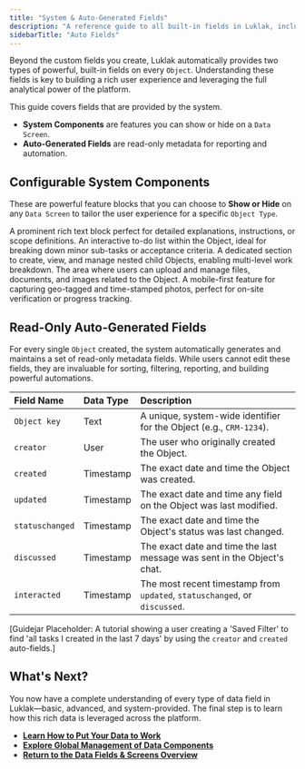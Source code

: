 ```yaml
---
title: "System & Auto-Generated Fields"
description: "A reference guide to all built-in fields in Luklak, including configurable system components like Checklists and Attachments, and read-only auto-generated metadata."
sidebarTitle: "Auto Fields"
---
```


Beyond the custom fields you create, Luklak automatically provides two types of powerful, built-in fields on every `Object`. Understanding these fields is key to building a rich user experience and leveraging the full analytical power of the platform.

<Info>
  This guide covers fields that are provided by the system.

  - **System Components** are features you can show or hide on a `Data Screen`.
  - **Auto-Generated Fields** are read-only metadata for reporting and automation.
</Info>

## Configurable System Components

These are powerful feature blocks that you can choose to **Show or Hide** on any `Data Screen` to tailor the user experience for a specific `Object Type`.

<CardGroup cols={2}>
  <Card title="Description" icon="align-left" iconType="duotone">
    A prominent rich text block perfect for detailed explanations, instructions, or scope definitions.
  </Card>
  <Card title="Checklist" icon="list-check" iconType="duotone">
    An interactive to-do list within the Object, ideal for breaking down minor sub-tasks or acceptance criteria.
  </Card>
  <Card title="Sub-objects" icon="cubes-stacked" iconType="duotone">
    A dedicated section to create, view, and manage nested child Objects, enabling multi-level work breakdown.
  </Card>
  <Card title="Attachments" icon="paperclip" iconType="duotone">
    The area where users can upload and manage files, documents, and images related to the Object.
  </Card>
  <Card title="Live Photo" icon="camera-retro" iconType="duotone">
    A mobile-first feature for capturing geo-tagged and time-stamped photos, perfect for on-site verification or progress tracking.
  </Card>
</CardGroup>

## Read-Only Auto-Generated Fields

For every single `Object` created, the system automatically generates and maintains a set of read-only metadata fields. While users cannot edit these fields, they are invaluable for sorting, filtering, reporting, and building powerful automations.

| Field Name      | Data Type | Description                                                                |
| :-------------- | :-------- | :------------------------------------------------------------------------- |
| `Object key`    | Text      | A unique, system-wide identifier for the Object (e.g., `CRM-1234`).        |
| `creator`       | User      | The user who originally created the Object.                                |
| `created`       | Timestamp | The exact date and time the Object was created.                            |
| `updated`       | Timestamp | The exact date and time any field on the Object was last modified.         |
| `statuschanged` | Timestamp | The exact date and time the Object's status was last changed.              |
| `discussed`     | Timestamp | The exact date and time the last message was sent in the Object's chat.    |
| `interacted`    | Timestamp | The most recent timestamp from `updated`, `statuschanged`, or `discussed`. |

[Guidejar Placeholder: A tutorial showing a user creating a 'Saved Filter' to find 'all tasks I created in the last 7 days' by using the `creator` and `created` auto-fields.]

## What's Next?

You now have a complete understanding of every type of data field in Luklak—basic, advanced, and system-provided. The final step is to learn how this rich data is leveraged across the platform.

- [**Learn How to Put Your Data to Work**](/platform/core-concepts/data-fields/using-field-data)
- [**Explore Global Management of Data Components**](/platform/core-concepts/data-fields/global-management)
- [**Return to the Data Fields & Screens Overview**](/platform/core-concepts/data-fields)
